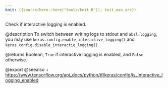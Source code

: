 ```yaml
---
knit: ({source(here::here("tools/knit.R")); knit_man_src})
---
```

Check if interactive logging is enabled.

@description
To switch between writing logs to stdout and `absl.logging`, you may use
`keras.config.enable_interactive_logging()` and
`keras.config.disable_interactie_logging()`.

@returns
Boolean, `True` if interactive logging is enabled,
and `False` otherwise.

@export
@seealso
+ <https://www.tensorflow.org/api_docs/python/tf/keras/config/is_interactive_logging_enabled>

